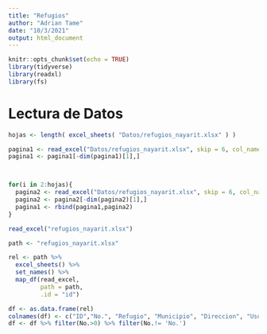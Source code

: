 ```yaml
---
title: "Refugios"
author: "Adrian Tame"
date: "10/3/2021"
output: html_document
---
```


```r
knitr::opts_chunk$set(echo = TRUE)
library(tidyverse)
library(readxl)
library(fs)
```

# Lectura de Datos

```r
hojas <- length( excel_sheets( "Datos/refugios_nayarit.xlsx" ) )
```


```r
pagina1 <- read_excel("Datos/refugios_nayarit.xlsx", skip = 6, col_names = c("No.", "Refugio", "Municipio", "Direccion", "Uso del Inmueble", "Servicios", "Capacidad de Personas", "Latitud", "Longitud", "Altitud", "Responsable", "Telefono"), na = "na")
pagina1 <- pagina1[-dim(pagina1)[1],]



for(i in 2:hojas){
  pagina2 <- read_excel("Datos/refugios_nayarit.xlsx", skip = 6, col_names = c("No.", "Refugio", "Municipio", "Direccion", "Uso del Inmueble", "Servicios", "Capacidad de Personas", "Latitud", "Longitud", "Altitud", "Responsable", "Telefono"), sheet = i)
  pagina2 <- pagina2[-dim(pagina2)[1],]
  pagina1 <- rbind(pagina1,pagina2)
}

```
```r

read_excel("refugios_nayarit.xlsx")

```



```r

path <- "refugios_nayarit.xlsx"

rel <- path %>%
  excel_sheets() %>%
  set_names() %>%
  map_df(read_excel,
         path = path,
         .id = "id") 

df <- as.data.frame(rel)
colnames(df) <- c("ID","No.", "Refugio", "Municipio", "Direccion", "Uso del Inmueble", "Servicios", "Capacidad de Personas", "Latitud", "Longitud", "Altitud", "Responsable", "Telefono")
df <- df %>% filter(No.>0) %>% filter(No.!= 'No.')

```











